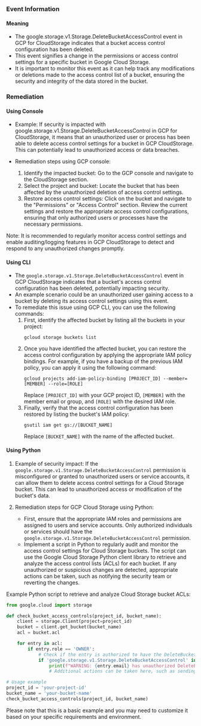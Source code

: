 
### Event Information

#### Meaning

- The google.storage.v1.Storage.DeleteBucketAccessControl event in GCP for CloudStorage indicates that a bucket access control configuration has been deleted.
- This event signifies a change in the permissions or access control settings for a specific bucket in Google Cloud Storage.
- It is important to monitor this event as it can help track any modifications or deletions made to the access control list of a bucket, ensuring the security and integrity of the data stored in the bucket.

### Remediation

#### Using Console

- Example: If security is impacted with google.storage.v1.Storage.DeleteBucketAccessControl in GCP for CloudStorage, it means that an unauthorized user or process has been able to delete access control settings for a bucket in GCP CloudStorage. This can potentially lead to unauthorized access or data breaches.

- Remediation steps using GCP console:
  1. Identify the impacted bucket: Go to the GCP console and navigate to the CloudStorage section.
  2. Select the project and bucket: Locate the bucket that has been affected by the unauthorized deletion of access control settings.
  3. Restore access control settings: Click on the bucket and navigate to the "Permissions" or "Access Control" section. Review the current settings and restore the appropriate access control configurations, ensuring that only authorized users or processes have the necessary permissions.

Note: It is recommended to regularly monitor access control settings and enable auditing/logging features in GCP CloudStorage to detect and respond to any unauthorized changes promptly.

#### Using CLI

- The `google.storage.v1.Storage.DeleteBucketAccessControl` event in GCP CloudStorage indicates that a bucket's access control configuration has been deleted, potentially impacting security.
- An example scenario could be an unauthorized user gaining access to a bucket by deleting its access control settings using this event.
- To remediate this issue using GCP CLI, you can use the following commands:
  1. First, identify the affected bucket by listing all the buckets in your project:
     ```
     gcloud storage buckets list
     ```
  2. Once you have identified the affected bucket, you can restore the access control configuration by applying the appropriate IAM policy bindings. For example, if you have a backup of the previous IAM policy, you can apply it using the following command:
     ```
     gcloud projects add-iam-policy-binding [PROJECT_ID] --member=[MEMBER] --role=[ROLE]
     ```
     Replace `[PROJECT_ID]` with your GCP project ID, `[MEMBER]` with the member email or group, and `[ROLE]` with the desired IAM role.
  3. Finally, verify that the access control configuration has been restored by listing the bucket's IAM policy:
     ```
     gsutil iam get gs://[BUCKET_NAME]
     ```
     Replace `[BUCKET_NAME]` with the name of the affected bucket.

#### Using Python

1. Example of security impact: If the `google.storage.v1.Storage.DeleteBucketAccessControl` permission is misconfigured or granted to unauthorized users or service accounts, it can allow them to delete access control settings for a Cloud Storage bucket. This can lead to unauthorized access or modification of the bucket's data.

2. Remediation steps for GCP Cloud Storage using Python:
   - First, ensure that the appropriate IAM roles and permissions are assigned to users and service accounts. Only authorized individuals or services should have the `google.storage.v1.Storage.DeleteBucketAccessControl` permission.
   - Implement a script in Python to regularly audit and monitor the access control settings for Cloud Storage buckets. The script can use the Google Cloud Storage Python client library to retrieve and analyze the access control lists (ACLs) for each bucket. If any unauthorized or suspicious changes are detected, appropriate actions can be taken, such as notifying the security team or reverting the changes.

Example Python script to retrieve and analyze Cloud Storage bucket ACLs:

```python
from google.cloud import storage

def check_bucket_access_controls(project_id, bucket_name):
    client = storage.Client(project=project_id)
    bucket = client.get_bucket(bucket_name)
    acl = bucket.acl

    for entry in acl:
        if entry.role == 'OWNER':
            # Check if the entry is authorized to have the DeleteBucketAccessControl permission
            if 'google.storage.v1.Storage.DeleteBucketAccessControl' in entry.permissions:
                print(f"WARNING: {entry.email} has unauthorized DeleteBucketAccessControl permission")
                # Additional actions can be taken here, such as sending notifications or revoking the permission

# Usage example
project_id = 'your-project-id'
bucket_name = 'your-bucket-name'
check_bucket_access_controls(project_id, bucket_name)
```

Please note that this is a basic example and you may need to customize it based on your specific requirements and environment.

